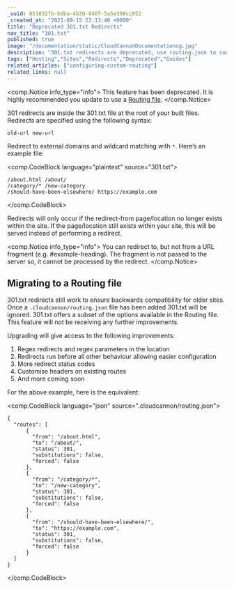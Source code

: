 ```yaml
---
_uuid: 851832fb-bdba-4b30-8407-5a5e398cc852
_created_at: "2021-09-15 23:13:40 +0000"
title: "Deprecated 301.txt Redirects"
nav_title: "301.txt"
published: true
image: "/documentation/static/CloudCannonDocumentationog.jpg"
description: "301.txt redirects are deprecated, use routing.json to configure this with more options."
tags: ["Hosting","Sites","Redirects","Deprecated","Guides"]
related_articles: ["configuring-custom-routing"]
related_links: null
---
```


<comp.Notice info_type="info">
  This feature has been deprecated. It is highly recommended you update to use a [Routing file](/documentation/articles/configuring-custom-routing).
</comp.Notice>

301 redirects are inside the 301.txt file at the root of your built files. Redirects are specified using the following syntax:

`old-url new-url`

Redirect to external domains and wildcard matching with `*`. Here’s an example file:

<comp.CodeBlock language="plaintext" source="301.txt">
```
/about.html /about/
/category/* /new-category
/should-have-been-elsewhere/ https://example.com
```
</comp.CodeBlock>

Redirects will only occur if the redirect-from page/location no longer exists within the site. If the page/location still exists within your site, this will be served instead of performing a redirect.

<comp.Notice info_type="info">
  You can redirect to, but not from a URL fragment (e.g. \#example-heading). The fragment is not passed to the server so, it cannot be processed by the redirect.
</comp.Notice>

## Migrating to a Routing file
301\.txt redirects still work to ensure backwards compatibility for older sites. Once a `.cloudcannon/routing.json` file has been added 301.txt will be ignored. 301.txt offers a subset of the options available in the Routing file. This feature will not be receiving any further improvements.

Upgrading will give access to the following improvements:

1. Regex redirects and regex parameters in the location
2. Redirects run before all other behaviour allowing easier configuration
3. More redirect status codes
4. Customise headers on existing routes
5. And more coming soon

For the above example, here is the equivalent:

<comp.CodeBlock language="json" source=".cloudcannon/routing.json">
```
{
  "routes": [
      {
        "from": "/about.html",
        "to": "/about/",
        "status": 301,
        "substitutions": false,
        "forced": false
      },
      {
        "from": "/category/*",
        "to": "/new-category",
        "status": 301,
        "substitutions": false,
        "forced": false
      },
      {
        "from": "/should-have-been-elsewhere/",
        "to": "https://example.com",
        "status": 301,
        "substitutions": false,
        "forced": false
      }
  ]
}
```
</comp.CodeBlock>
